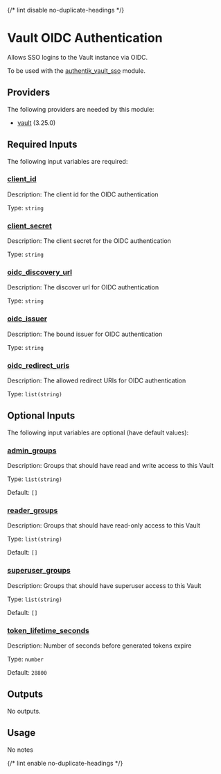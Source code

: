 
{/* lint disable no-duplicate-headings */}

# Vault OIDC Authentication

<ModuleHeader name="vault_auth_oidc" sourceHref="https://github.com/Panfactum/stack/tree/main/packages/infrastructure/vault_auth_oidc" status="stable" type="live" />

Allows SSO logins to the Vault instance via OIDC.

To be used with the [authentik\_vault\_sso](/docs/edge/reference/infrastructure-modules/authentik/authentik_vault_sso) module.

## Providers

The following providers are needed by this module:

* [vault](https://registry.terraform.io/providers/hashicorp/vault/3.25.0/docs) (3.25.0)

## Required Inputs

The following input variables are required:

### <a name="input_client_id" /> [client\_id](#input_client_id)

Description: The client id for the OIDC authentication

Type: `string`

### <a name="input_client_secret" /> [client\_secret](#input_client_secret)

Description: The client secret for the OIDC authentication

Type: `string`

### <a name="input_oidc_discovery_url" /> [oidc\_discovery\_url](#input_oidc_discovery_url)

Description: The discover url for OIDC authentication

Type: `string`

### <a name="input_oidc_issuer" /> [oidc\_issuer](#input_oidc_issuer)

Description: The bound issuer for OIDC authentication

Type: `string`

### <a name="input_oidc_redirect_uris" /> [oidc\_redirect\_uris](#input_oidc_redirect_uris)

Description: The allowed redirect URIs for OIDC authentication

Type: `list(string)`

## Optional Inputs

The following input variables are optional (have default values):

### <a name="input_admin_groups" /> [admin\_groups](#input_admin_groups)

Description: Groups that should have read and write access to this Vault

Type: `list(string)`

Default: `[]`

### <a name="input_reader_groups" /> [reader\_groups](#input_reader_groups)

Description: Groups that should have read-only access to this Vault

Type: `list(string)`

Default: `[]`

### <a name="input_superuser_groups" /> [superuser\_groups](#input_superuser_groups)

Description: Groups that should have superuser access to this Vault

Type: `list(string)`

Default: `[]`

### <a name="input_token_lifetime_seconds" /> [token\_lifetime\_seconds](#input_token_lifetime_seconds)

Description: Number of seconds before generated tokens expire

Type: `number`

Default: `28800`

## Outputs

No outputs.

## Usage

No notes

{/* lint enable no-duplicate-headings */}
